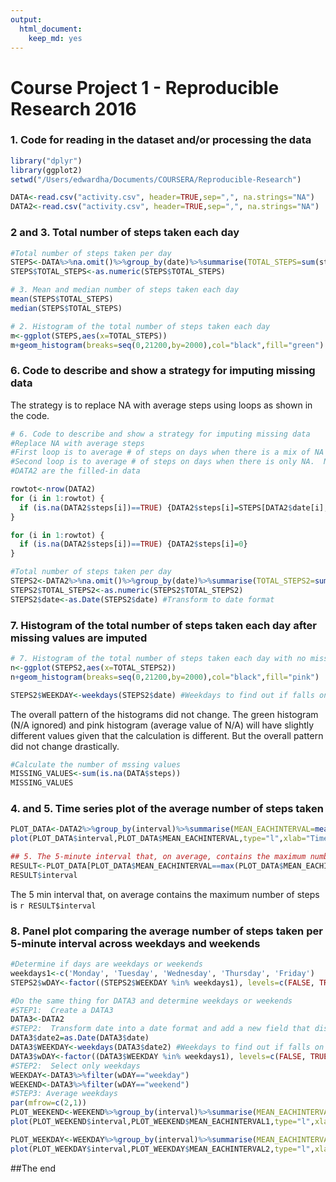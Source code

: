 ```yaml
---
output: 
  html_document: 
    keep_md: yes
---
```

Course Project 1 - Reproducible Research 2016
====================================================================================
### 1. Code for reading in the dataset and/or processing the data
```r
library("dplyr")
library(ggplot2)
setwd("/Users/edwardha/Documents/COURSERA/Reproducible-Research")

DATA<-read.csv("activity.csv", header=TRUE,sep=",", na.strings="NA")
DATA2<-read.csv("activity.csv", header=TRUE,sep=",", na.strings="NA")
```


### 2 and 3. Total number of steps taken each day
```r
#Total number of steps taken per day
STEPS<-DATA%>%na.omit()%>%group_by(date)%>%summarise(TOTAL_STEPS=sum(steps),MEAN_STEPS=as.integer(mean(steps)),MEDIAN_STEPS=(median(steps)))
STEPS$TOTAL_STEPS<-as.numeric(STEPS$TOTAL_STEPS)

# 3. Mean and median number of steps taken each day
mean(STEPS$TOTAL_STEPS)
median(STEPS$TOTAL_STEPS)
```

```r

# 2. Histogram of the total number of steps taken each day
m<-ggplot(STEPS,aes(x=TOTAL_STEPS))
m+geom_histogram(breaks=seq(0,21200,by=2000),col="black",fill="green")

```

### 6. Code to describe and show a strategy for imputing missing data
The strategy is to replace NA with average steps using loops as shown in the code.
```r

# 6. Code to describe and show a strategy for imputing missing data
#Replace NA with average steps
#First loop is to average # of steps on days when there is a mix of NA and steps.
#Second loop is to average # of steps on days when there is only NA.  No average possible and therefore will assign a 0
#DATA2 are the filled-in data

rowtot<-nrow(DATA2)
for (i in 1:rowtot) {
  if (is.na(DATA2$steps[i])==TRUE) {DATA2$steps[i]=STEPS[DATA2$date[i],3]}
}

for (i in 1:rowtot) {
  if (is.na(DATA2$steps[i])==TRUE) {DATA2$steps[i]=0}
}

#Total number of steps taken per day
STEPS2<-DATA2%>%na.omit()%>%group_by(date)%>%summarise(TOTAL_STEPS2=sum(steps),MEAN_STEPS2=as.integer(mean(steps),MEDIAN_STEPS2=(median(steps))))
STEPS2$TOTAL_STEPS2<-as.numeric(STEPS2$TOTAL_STEPS2)
STEPS2$date<-as.Date(STEPS2$date) #Transform to date format
```

### 7. Histogram of the total number of steps taken each day after missing values are imputed
```r
# 7. Histogram of the total number of steps taken each day with no missing values
n<-ggplot(STEPS2,aes(x=TOTAL_STEPS2))
n+geom_histogram(breaks=seq(0,21200,by=2000),col="black",fill="pink")
```

```r
STEPS2$WEEKDAY<-weekdays(STEPS2$date) #Weekdays to find out if falls on Saturday or Sunday
```


The overall pattern of the histograms did not change.  The green histogram (N/A ignored) and pink histogram (average value of N/A) will have slightly different values given that the calculation is different.  But the overall pattern did not change drastically. 


```r
#Calculate the number of mssing values
MISSING_VALUES<-sum(is.na(DATA$steps))
MISSING_VALUES
```

### 4. and 5. Time series plot of the average number of steps taken
```r
PLOT_DATA<-DATA2%>%group_by(interval)%>%summarise(MEAN_EACHINTERVAL=mean(steps))
plot(PLOT_DATA$interval,PLOT_DATA$MEAN_EACHINTERVAL,type="l",xlab="Time Interval",ylab="Average",main="Average Number Of Steps Taken Across All Days")

## 5. The 5-minute interval that, on average, contains the maximum number of steps
RESULT<-PLOT_DATA[PLOT_DATA$MEAN_EACHINTERVAL==max(PLOT_DATA$MEAN_EACHINTERVAL),]
RESULT$interval
```
The 5 min interval that, on average contains the maximum number of steps is `r RESULT$interval`

### 8. Panel plot comparing the average number of steps taken per 5-minute interval across weekdays and weekends
```r
#Determine if days are weekdays or weekends
weekdays1<-c('Monday', 'Tuesday', 'Wednesday', 'Thursday', 'Friday')
STEPS2$wDAY<-factor((STEPS2$WEEKDAY %in% weekdays1), levels=c(FALSE, TRUE), labels=c('weekend', 'weekday'))

#Do the same thing for DATA3 and determine weekdays or weekends
#STEP1:  Create a DATA3
DATA3<-DATA2
#STEP2:  Transform date into a date format and add a new field that displays weekday or weekend.
DATA3$date2=as.Date(DATA3$date)
DATA3$WEEKDAY<-weekdays(DATA3$date2) #Weekdays to find out if falls on Saturday or Sunday
DATA3$wDAY<-factor((DATA3$WEEKDAY %in% weekdays1), levels=c(FALSE, TRUE), labels=c('weekend', 'weekday'))
#STEP2:  Select only weekdays 
WEEKDAY<-DATA3%>%filter(wDAY=="weekday")
WEEKEND<-DATA3%>%filter(wDAY=="weekend")
#STEP3: Average weekdays
par(mfrow=c(2,1))
PLOT_WEEKEND<-WEEKEND%>%group_by(interval)%>%summarise(MEAN_EACHINTERVAL1=mean(steps))
plot(PLOT_WEEKEND$interval,PLOT_WEEKEND$MEAN_EACHINTERVAL1,type="l",xlab="Time Interval",ylab="Average",main="Average Number Of Steps Taken During The Weekend")

PLOT_WEEKDAY<-WEEKDAY%>%group_by(interval)%>%summarise(MEAN_EACHINTERVAL2=mean(steps))
plot(PLOT_WEEKDAY$interval,PLOT_WEEKDAY$MEAN_EACHINTERVAL2,type="l",xlab="Time Interval",ylab="Average",main="Average Number Of Steps Taken During The Weekday")
```

##The end

